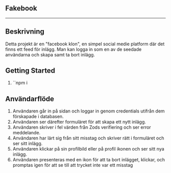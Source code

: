 ## Fakebook
---

## Beskrivning

Detta projekt är en "facebook klon", en simpel social medie platform där det finns ett feed för inlägg. Man kan logga in som en av de seedade användarna och skapa samt ta bort inlägg. 

## Getting Started
1. ``npm i 


## Användarflöde
1. Användaren går in på sidan och loggar in genom credentials utifrån dem förskapade i databasen.
2. Användaren ser därefter formuläret för att skapa ett nytt inlägg.
3. Användaren skriver i fel värden från Zods verifiering och ser error meddelande.
4. Användaren har lärt sig från sitt misstag och skriver rätt i formuläret och ser sitt inlägg.
5. Användaren klickar på sin profilbild eller på profil ikonen och ser sitt nya inlägg.
6. Användaren presenteras med en ikon för att ta bort inlägget, klickar, och promptas igen för att se till att trycket inte var ett misstag




